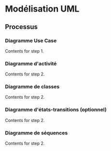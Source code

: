 
# Modélisation UML

## Processus

<Steps>

### Diagramme Use Case

Contents for step 1.

### Diagramme d'activité

Contents for step 2.

### Diagramme de classes

Contents for step 2.

### Diagramme d'états-transitions (optionnel)

Contents for step 2.

### Diagramme de séquences

Contents for step 2.

</Steps>
